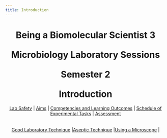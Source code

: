 ```yaml
---
title: Introduction
---
```

<center><h1>Being a Biomolecular Scientist 3

Microbiology Laboratory Sessions

Semester 2

Introduction</h1></center>


<center>| [Lab Safety](./0safety.qmd) | [Aims](./0intro.qmd) | [Competencies and Learning Outcomes](./0competencies.qmd) | [Schedule of Experimental Tasks](./0schedule.qmd) | [Assessment](./0assessment.qmd)
<br><br>
 [Good Laboratory Technique](./goodlab.qmd) |[Aseptic Technique](./aseptic.qmd) |[Using a Microscope](./microscope.qmd) |</center>
